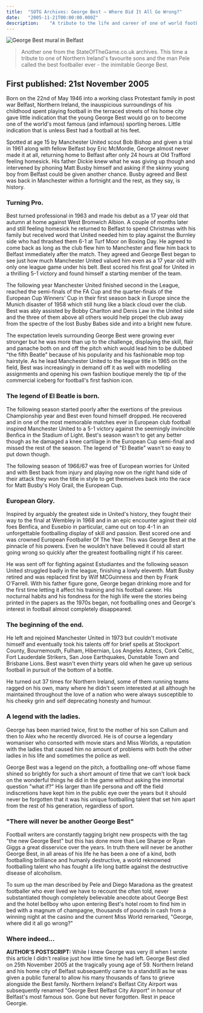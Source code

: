 ```yaml
---
title:  "SOTG Archives: George Best – Where Did It All Go Wrong?"
date:   "2005-11-21T00:00:00.000Z"
description:    "A tribute to the life and career of one of world football's greatest and most enigmatic sons, George Best."
---
```

![George Best mural in Belfast](./George_Best_mural.jpg)

> Another one from the StateOfTheGame.co.uk archives. This time a tribute to one of Northern Ireland's favourite sons and the man Pele called the best footballer ever - the inimitable George Best.

## First published: 21st November 2005

Born on the 22nd of May 1946 into a working class Protestant family in post war Belfast, Northern Ireland, the inauspicious surroundings of his childhood spent playing football in the terraced streets of his home city gave little indication that the young George Best would go on to become one of the world's most famous (and infamous) sporting heroes. Little indication that is unless Best had a football at his feet.

Spotted at age 15 by Manchester United scout Bob Bishop and given a trial in 1961 along with fellow Belfast boy Eric McMordie, George almost never made it at all, returning home to Belfast after only 24 hours at Old Trafford feeling homesick. His father Dickie knew what he was giving up though and intervened by phoning Matt Busby himself and asking if the skinny young boy from Belfast could be given another chance. Busby agreed and Best was back in Manchester within a fortnight and the rest, as they say, is history.

### Turning Pro.

Best turned professional in 1963 and made his debut as a 17 year old that autumn at home against West Bromwich Albion. A couple of months later and still feeling homesick he returned to Belfast to spend Christmas with his family but received word that United needed him to play against the Burnley side who had thrashed them 6-1 at Turf Moor on Boxing Day. He agreed to come back as long as the club flew him to Manchester and flew him back to Belfast immediately after the match. They agreed and George Best began to see just how much Manchester United valued him even as a 17 year old with only one league game under his belt. Best scored his first goal for United in a thrilling 5-1 victory and found himself a starting member of the team.

The following year Manchester United finished second in the League, reached the semi-finals of the FA Cup and the quarter-finals of the European Cup Winners' Cup in their first season back in Europe since the Munich disaster of 1958 which still hung like a black cloud over the club. Best was ably assisted by Bobby Charlton and Denis Law in the United side and the three of them above all others would help propel the club away from the spectre of the lost Busby Babes side and into a bright new future.

The expectation levels surrounding George Best were growing ever stronger but he was more than up to the challenge, displaying the skill, flair and panache both on and off the pitch which would lead him to be dubbed "the fifth Beatle" because of his popularity and his fashionable mop top hairstyle. As he lead Manchester United to the league title in 1965 on the field, Best was increasingly in demand off it as well with modelling assignments and opening his own fashion boutique merely the tip of the commercial iceberg for football's first fashion icon.

### The legend of El Beatle is born.

The following season started poorly after the exertions of the previous Championship year and Best even found himself dropped. He recovered and in one of the most memorable matches ever in European club football inspired Manchester United to a 5-1 victory against the seemingly invincible Benfica in the Stadium of Light. Best's season wasn't to get any better though as he damaged a knee cartilage in the European Cup semi-final and missed the rest of the season. The legend of "El Beatle" wasn't so easy to put down though.

The following season of 1966/67 was free of European worries for United and with Best back from injury and playing now on the right hand side of their attack they won the title in style to get themselves back into the race for Matt Busby's Holy Grail, the European Cup.

### European Glory.

Inspired by arguably the greatest side in United's history, they fought their way to the final at Wembley in 1968 and in an epic encounter aginst their old foes Benfica, and Eusebio in particular, came out on top 4-1 in an unforgettable footballing display of skill and passion. Best scored one and was crowned European Footballer Of The Year. This was George Best at the pinnacle of his powers. Even he wouldn't have believed it could all start going wrong so quickly after the greatest footballing night if his career.

He was sent off for fighting against Estudiantes and the following season United struggled badly in the league, finishing a lowly eleventh. Matt Busby retired and was replaced first by Wilf MCGuinness and then by Frank O'Farrell. With his father figure gone, George began drinking more and for the first time letting it affect his training and his football career. His nocturnal habits and his fondness for the high life were the stories being printed in the papers as the 1970s began, not footballing ones and George's interest in football almost completely disappeared.

### The beginning of the end.

He left and rejoined Manchester United in 1973 but couldn't motivate himself and eventually took his talents off for brief spells at Stockport County, Bournemouth, Fulham, Hibernian, Los Angeles Aztecs, Cork Celtic, Fort Lauderdale Strikers, San Jose Earthquakes, Dunstable Town and Brisbane Lions. Best wasn't even thirty years old when he gave up serious football in pursuit of the bottom of a bottle.

He turned out 37 times for Northern Ireland, some of them running teams ragged on his own, many where he didn't seem interested at all although he maintained throughout the love of a nation who were always susceptible to his cheeky grin and self deprecating honesty and humour.

### A legend with the ladies.

George has been married twice, first to the mother of his son Callum and then to Alex who he recently divorced. He is of course a legendary womaniser who consorted with movie stars and Miss Worlds, a reputation with the ladies that caused him no amount of problems with both the other ladies in his life and sometimes the police as well.

George Best was a legend on the pitch, a footballing one-off whose flame shined so brightly for such a short amount of time that we can't look back on the wonderful things he did in the game without asking the immortal question "what if?" His larger than life persona and off the field indiscretions have kept him in the public eye over the years but it should never be forgotten that it was his unique footballing talent that set him apart from the rest of his generation, regardless of sport.

### "There will never be another George Best"

Football writers are constantly tagging bright new prospects with the tag "the new George Best" but this has done more than Lee Sharpe or Ryan Giggs a great disservice over the years. In truth there will never be another George Best, in all areas of his life he has been a one of a kind, both footballing brilliance and humanly destructive, a world reknowned footballing talent who has fought a life long battle against the destructive disease of alcoholism.

To sum up the man described by Pele and Diego Maradona as the greatest footballer who ever lived we have to recount the often told, never substantiated though completely believable anecdote about George Best and the hotel bellboy who upon entering Best's hotel room to find him in bed with a magnum of champagne, thousands of pounds in cash from a winning night at the casino and the current Miss World remarked, "George, where did it all go wrong?"

### Where indeed...

**AUTHOR'S POSTSCRIPT:** While I knew George was very ill when I wrote this article I didn't realise just how little time he had left. George Best died on 25th November 2005 at the tragically young age of 59. Northern Ireland and his home city of Belfast subsequently came to a standstill as he was given a public funeral to allow his many thousands of fans to grieve alongside the Best family. Northern Ireland's Belfast City Airport was subsequently renamed "George Best Belfast City Airport" in honour of Belfast's most famous son. Gone but never forgotten. Rest in peace Georgie.